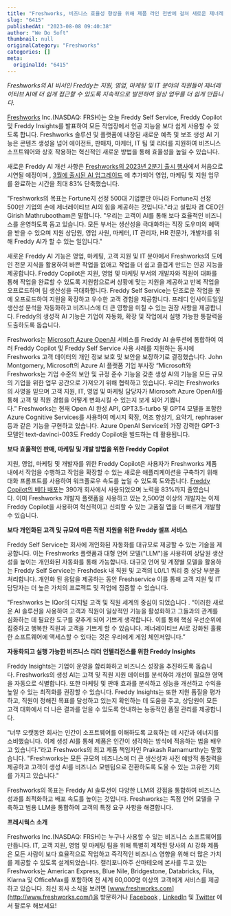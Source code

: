 ```yaml
---
title: "Freshworks, 비즈니스 효율성 향상을 위해 제품 라인 전반에 걸쳐 새로운 제너레이티브 AI 향상 기능 공개"
slug: "6415"
publishedAt: "2023-08-08 09:40:38"
author: "We Do Soft"
thumbnail: null
originalCategory: "Freshworks"
categories: []
meta:
  originalId: "6415"
---
```


*Freshworks의 AI 비서인 Freddy는 지원, 영업, 마케팅 및 IT 분야의 직원들이 제너레이티브 AI에 더 쉽게 접근할 수 있도록 지속적으로 발전하여 일상 업무를 더 쉽게 만듭니다.*

[Freshworks](https://www.freshworks.com/?utm_source=usa&utm_medium=pressrelease&utm_campaign=pr2023jun) Inc.(NASDAQ: FRSH)는 오늘 Freddy Self Service, Freddy Copilot 및 Freddy Insights를 발표하여 모든 작업장에서 인공 지능을 보다 쉽게 ​​사용할 수 있도록 합니다. Freshworks 솔루션 및 플랫폼에 내장된 새로운 예측 및 보조 생성 AI 기능은 콘텐츠 생성을 넘어 에이전트, 판매자, 마케터, IT 팀 및 리더를 지원하여 비즈니스 소프트웨어와 상호 작용하는 혁신적인 새로운 방법을 통해 효율성을 높일 수 있습니다.

새로운 Freddy AI 개선 사항은 [Freshworks의 2023년 2분기 출시 행사](https://www.freshworks.com/events/product-launch-virtual/?utm_source=usa&utm_medium=pressrelease&utm_campaign=pr2023jun)에서 처음으로 시연될 예정이며 , [3월에 출시된 AI 업그레이드](https://www.freshworks.com/back-to-the-future-early-gpt-beta-users-transform-customer-experiences-with-freddy-ai-blog/?utm_source=usa&utm_medium=pressrelease&utm_campaign=pr2023jun) 에 추가되어 영업, 마케팅 및 지원 업무를 완료하는 시간을 최대 83% 단축했습니다.

"Freshworks의 목표는 Fortune지 선정 500대 기업뿐만 아니라 Fortune지 선정 500만 기업의 손에 제너레이티브 AI의 힘을 제공하는 것입니다."라고 설립자 겸 CEO인 Girish Mathrubootham은 말합니다. "우리는 고객이 AI를 통해 보다 효율적인 비즈니스를 운영하도록 돕고 있습니다. 모든 부서는 생산성을 극대화하는 직장 ​​도우미의 혜택을 받을 수 있으며 지원 상담원, 영업 사원, 마케터, IT 관리자, HR 전문가, 개발자를 위해 Freddy AI가 할 수 있는 일입니다."

새로운 Freddy AI 기능은 영업, 마케팅, 고객 지원 및 IT 분야에서 Freshworks의 도메인 전문 지식을 활용하여 바쁜 작업을 없애고 작업을 더 쉽고 즐겁게 만드는 인공 지능을 제공합니다. Freddy Copilot은 지원, 영업 및 마케팅 부서의 개발자와 직원이 대화를 통해 작업을 완료할 수 있도록 지원함으로써 상황에 맞는 지원을 제공하고 반복 작업을 오프로드하며 팀 생산성을 극대화합니다. Freddy Self Service는 단조로운 작업을 봇에 오프로드하여 지원을 확장하고 우수한 고객 경험을 제공합니다. 프레디 인사이트일일 생산성 분석을 자동화하고 비즈니스에 더 큰 영향을 미칠 수 있는 권장 사항을 제공합니다. Freddy의 생성적 AI 기능은 기업이 자동화, 확장 및 작업에서 실행 가능한 통찰력을 도출하도록 돕습니다.

Freshworks는 [Microsoft Azure OpenAI](http://azure.microsoft.com/en-us/products/cognitive-services/openai-service) 서비스를 Freddy AI 솔루션에 통합하여 여러 Freddy Copilot 및 Freddy Self Service 사용 사례를 지원하는 동시에 Freshworks 고객 데이터의 개인 정보 보호 및 보안을 보장하기로 결정했습니다. John Montgomery, Microsoft의 Azure AI 플랫폼 기업 부사장 “Microsoft와 Freshworks는 기업 수준의 보안 및 규정 준수 기능을 갖춘 생성 AI의 기능을 모든 규모의 기업을 위한 업무 공간으로 가져오기 위해 협력하고 있습니다. 우리는 Freshworks의 사명을 믿으며 고객 지원, IT, 영업 및 마케팅 담당자가 Microsoft Azure OpenAI를 통해 고객 및 직원 경험을 어떻게 변화시킬 수 있는지 보게 되어 기쁩니다.” Freshworks는 현재 Open AI 완성 API, GPT3.5-turbo 및 GPT4 모델을 포함한 Azure Cognitive Services를 사용하여 메시지 확장, 어조 향상기, 요약기, rephraser 등과 같은 기능을 구현하고 있습니다. Azure OpenAI Service의 가장 강력한 GPT-3 모델인 text-davinci-003도 Freddy Copilot을 빌드하는 데 활용됩니다.

**보다 효율적인 판매, 마케팅 및 개발 방법을 위한 Freddy Copilot**

지원, 영업, 마케팅 및 개발자를 위한 Freddy Copilot은 사용자가 Freshworks 제품 내에서 작업을 수행하고 작업을 확장할 수 있는 새로운 애플리케이션을 구축하기 위해 대화 프롬프트를 사용하여 워크플로우 속도를 높일 수 있도록 도와줍니다. [Freddy Copilot의 베타 배포](https://www.freshworks.com/back-to-the-future-early-gpt-beta-users-transform-customer-experiences-with-freddy-ai-blog/?utm_source=usa&utm_medium=pressrelease&utm_campaign=pr2023jun)는 390개 회사에서 사용되었으며 노력을 83%까지 줄였습니다. 이미 Freshworks 개발자 플랫폼을 사용하고 있는 2,500명 이상의 개발자는 이제 Freddy Copilot을 사용하여 혁신적이고 신뢰할 수 있는 고품질 앱을 더 빠르게 개발할 수 있습니다.

**보다 개인화된 고객 및 규모에 따른 직원 지원을 위한 Freddy 셀프 서비스**

Freddy Self Service는 회사에 개인화된 자동화를 대규모로 제공할 수 있는 기술을 제공합니다. 이는 Freshworks 플랫폼과 대형 언어 모델("LLM")을 사용하여 상담원 생산성을 높이는 개인화된 자동화를 통해 가능합니다. 대규모 언어 및 계정별 모델을 활용하는 Freddy Self Service는 Freshdesk 내 직원 및 고객의 L0/L1 쿼리 중 상당 부분을 처리합니다. 개인화 된 응답을 제공하는 동안 Freshservice 이를 통해 고객 지원 및 IT 담당자는 더 높은 가치의 프로젝트 및 작업에 집중할 수 있습니다.

"Freshworks 는 IQor의 디지털 고객 및 직원 세계의 중심이 되었습니다 . “이러한 새로운 AI 솔루션을 사용하여 고객과 직원이 일상적인 기능을 활성화하고 그들과의 관계를 심화하는 데 필요한 도구를 갖추게 되어 기쁘게 생각합니다. 이를 통해 핵심 우선순위에 집중하고 행복한 직원과 고객을 기쁘게 할 수 있습니다. 제너레이티브 AI로 강화된 훌륭한 소프트웨어에 액세스할 수 있다는 것은 우리에게 게임 체인저입니다.”

**자동화되고 실행 가능한 비즈니스 리더 인텔리전스를 위한 Freddy Insights**

Freddy Insights는 기업이 운영을 합리화하고 비즈니스 성장을 추진하도록 돕습니다. Freshworks의 생성 AI는 고객 및 직원 지원 데이터를 분석하여 개선이 필요한 영역을 자동으로 식별합니다. 또한 마케팅 및 판매 효과를 분석하고 성능을 개선하고 수익을 높일 수 있는 최적화를 권장할 수 있습니다. Freddy Insights는 또한 지원 품질을 평가하고, 직원이 정해진 목표를 달성하고 있는지 확인하는 데 도움을 주고, 상담원이 모든 고객 대화에서 더 나은 결과를 얻을 수 있도록 안내하는 능동적인 품질 관리를 제공합니다.

“너무 오랫동안 회사는 인간이 소프트웨어를 이해하도록 교육하는 데 시간과 에너지를 소비했습니다. 이제 생성 AI를 통해 제품은 인간이 생각하는 방식에 적응하는 법을 배우고 있습니다.”라고 Freshworks의 최고 제품 책임자인 Prakash Ramamurthy는 말했습니다. "Freshworks는 모든 규모의 비즈니스에 더 큰 생산성과 사전 예방적 통찰력을 제공하고 고객이 생성 AI를 비즈니스 모멘텀으로 전환하도록 도울 수 있는 고유한 기회를 가지고 있습니다."

Freshworks의 목표는 Freddy AI 솔루션이 다양한 LLM의 강점을 통합하여 비즈니스 성과를 최적화하고 배포 속도를 높이는 것입니다. Freshworks는 독점 언어 모델을 구축하고 범용 LLM을 통합하여 고객의 특정 요구 사항을 해결합니다.

**프레시웍스 소개**

Freshworks Inc.(NASDAQ: FRSH)는 누구나 사용할 수 있는 비즈니스 소프트웨어를 만듭니다. IT, 고객 지원, 영업 및 마케팅 팀을 위해 특별히 제작된 당사의 AI 강화 제품은 모든 사람이 보다 효율적으로 작업하고 즉각적인 비즈니스 영향을 위해 더 많은 가치를 제공할 수 있도록 설계되었습니다. 캘리포니아주 산마테오에 본사를 두고 있는 Freshworks는 American Express, Blue Nile, Bridgestone, Databricks, Fila, Klarna 및 OfficeMax를 포함하여 전 세계 60,000명 이상의 고객에게 서비스를 제공하고 있습니다. 최신 회사 소식을 보려면 [www.freshworks.com](http://www.freshworks.com/)을 방문하거나 [Facebook](https://www.facebook.com/FreshworksInc/) , [LinkedIn](https://www.linkedin.com/company/freshworks-inc/) 및 [Twitter](https://twitter.com/FreshworksInc) 에서 팔로우 해보세요!
